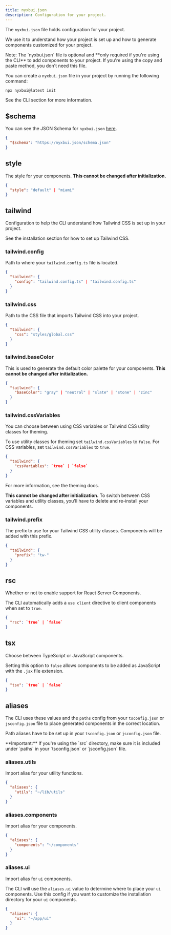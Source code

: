 ```yaml
---
title: nyxbui.json
description: Configuration for your project.
---
```


The `nyxbui.json` file holds configuration for your project.

We use it to understand how your project is set up and how to generate components customized for your project.

<Callout className="mt-6">
  Note: The `nyxbui.json` file is optional and **only required if you're
  using the CLI** to add components to your project. If you're using the copy
  and paste method, you don't need this file.
</Callout>

You can create a `nyxbui.json` file in your project by running the following command:

```bash
npx nyxbui@latest init
```

See the <Link href="/docs/cli">CLI section</Link> for more information.

## $schema

You can see the JSON Schema for `nyxbui.json` [here](https://nyxbui.design/schema.json).

```json title="nyxbui.json"
{
  "$schema": "https://nyxbui.json/schema.json"
}
```

## style

The style for your components. **This cannot be changed after initialization.**

```json title="nyxbui.json"
{
  "style": "default" | "miami"
}
```

<ComponentPreview 
   name="card-with-form"
   styleSwitch={true}
   button="copy"
   dots={false}
 />

## tailwind

Configuration to help the CLI understand how Tailwind CSS is set up in your project.

See the <Link href="/docs/installation">installation section</Link> for how to set up Tailwind CSS.

### tailwind.config

Path to where your `tailwind.config.ts` file is located.

```json title="nyxbui.json"
{
  "tailwind": {
    "config": "tailwind.config.ts" | "tailwind.config.ts"
  }
}
```

### tailwind.css

Path to the CSS file that imports Tailwind CSS into your project.

```json title="nyxbui.json"
{
  "tailwind": {
    "css": "styles/global.css"
  }
}
```

### tailwind.baseColor

This is used to generate the default color palette for your components. **This cannot be changed after initialization.**

```json title="nyxbui.json"
{
  "tailwind": {
    "baseColor": "gray" | "neutral" | "slate" | "stone" | "zinc"
  }
}
```

### tailwind.cssVariables

You can choose between using CSS variables or Tailwind CSS utility classes for theming.

To use utility classes for theming set `tailwind.cssVariables` to `false`. For CSS variables, set `tailwind.cssVariables` to `true`.

```json title="nyxbui.json"
{
  "tailwind": {
    "cssVariables": `true` | `false`
  }
}
```

For more information, see the <Link href="/docs/theming">theming docs</Link>.

**This cannot be changed after initialization.** To switch between CSS variables and utility classes, you'll have to delete and re-install your components.

### tailwind.prefix

The prefix to use for your Tailwind CSS utility classes. Components will be added with this prefix.

```json title="nyxbui.json"
{
  "tailwind": {
    "prefix": "tw-"
  }
}
```

## rsc

Whether or not to enable support for React Server Components.

The CLI automatically adds a `use client` directive to client components when set to `true`.

```json title="nyxbui.json"
{
  "rsc": `true` | `false`
}
```

## tsx

Choose between TypeScript or JavaScript components.

Setting this option to `false` allows components to be added as JavaScript with the `.jsx` file extension.

```json title="nyxbui.json"
{
  "tsx": `true` | `false`
}
```

## aliases

The CLI uses these values and the `paths` config from your `tsconfig.json` or `jsconfig.json` file to place generated components in the correct location.

Path aliases have to be set up in your `tsconfig.json` or `jsconfig.json` file.

<Callout className="mt-6">
  **Important:** If you're using the `src` directory, make sure it is included
  under `paths` in your `tsconfig.json` or `jsconfig.json` file.
</Callout>

### aliases.utils

Import alias for your utility functions.

```json title="nyxbui.json"
{
  "aliases": {
    "utils": "~/lib/utils"
  }
}
```

### aliases.components

Import alias for your components.

```json title="nyxbui.json"
{
  "aliases": {
    "components": "~/components"
  }
}
```

### aliases.ui

Import alias for `ui` components.

The CLI will use the `aliases.ui` value to determine where to place your `ui` components. Use this config if you want to customize the installation directory for your `ui` components.

```json title="nyxbui.json"
{
  "aliases": {
    "ui": "~/app/ui"
  }
}
```
